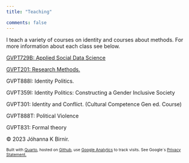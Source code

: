 ```yaml
---
title: "Teaching"

comments: false
---
```


<!-- Google tag (gtag.js) -->
<script async src="https://www.googletagmanager.com/gtag/js?id=G-LPJSR1NJ6X"></script>
<script>
  window.dataLayer = window.dataLayer || [];
  function gtag(){dataLayer.push(arguments);}
  gtag('js', new Date());

  gtag('config', 'G-LPJSR1NJ6X');
</script>


I teach a variety of courses on identity and courses about methods. For more information about each class see below.

[GVPT729B: Applied Social Data Science](https://jkbirnir.github.io/GVPT729B/)

[GVPT201: Research Methods.](files/GVPT_201_S23.pdf)

GVPT888I: Identity Politics.

GVPT359I: Identity Politics: Constructing a Gender Inclusive Society

GVPT301: Identity and Conflict. (Cultural Competence Gen ed. Course)

GVPT888T: Political Violence

GVPT831: Formal theory





© 2023 Jóhanna K Birnir.

::: {style="font-size: 75%;"}
Built with [Quarto](https://quarto.org/), hosted on [Github](https://github.com/jkbirnir), use [Google Analytics](https://analytics.withgoogle.com/) to track visits. See Google´s [Privacy Statement.](https://policies.google.com/privacy)
:::
